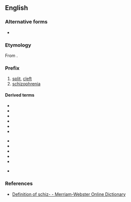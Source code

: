 {{also|schizo}}

==English==

===Alternative forms===
* {{l|en|schiz-}}

===Etymology===
From {{etyl|grc|en}} {{m|grc|σχίζω||I split}}.

===Prefix===
{{en-prefix}}

# [[split]], [[cleft]]
# [[schizophrenia]]

====Derived terms====
{{rel-top|Terms from sense "split"}}
* {{l|en|schizoanalysis}}
* {{l|en|schizocarp}}
* {{l|en|schizodactyly}}
* {{l|en|schizogony}}
* {{l|en|schizophrenia}}
* {{l|en|schizophrenic}}
{{rel-mid}}
* {{l|en|schizophreniac}}
* {{l|en|schizoid}}
* {{l|en|schizophreniform}}
* {{l|en|schizophrenialike}}
* {{l|en|schizophrenogenic}}
{{rel-bottom}}

{{rel-top|Terms from sense "schizophrenia"}}
* {{l|en|schizoaffective}}
{{rel-mid}}
{{rel-bottom}}

===References===
* [http://m-w.com/dictionary/schiz- Definition of schiz- - Merriam-Webster Online Dictionary]